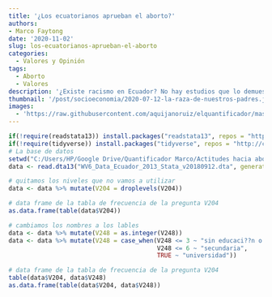 ```yaml
---
title: '¿Los ecuatorianos aprueban el aborto?'
authors: 
- Marco Faytong
date: '2020-11-02'
slug: los-ecuatorianos-aprueban-el-aborto
categories:
  - Valores y Opinión
tags:
  - Aborto
  - Valores
description: '¿Existe racismo en Ecuador? No hay estudios que lo demuestren directamente. Este artículo es una primera aproximación a contestar esta pregunta. Analizo si los hijos deciden autoidentificarse con la misma etiqueta étnica de sus padres. Podemos observar por ejemplo que casi un cuarto de hijos de afroecuatorianos deciden desligarse de esa etiqueta e identificarse como mestizos'
thumbnail: '/post/socioeconomia/2020-07-12-la-raza-de-nuestros-padres.jpeg'
images: 
  - 'https://raw.githubusercontent.com/aquijanoruiz/elquantificador/master/themes/Mainroad/static/img/la-raza-de-nuestros-padres.jpg'
---
```

```r
if(!require(readstata13)) install.packages("readstata13", repos = "http://cran.us.r-project.org")
if(!require(tidyverse)) install.packages("tidyverse", repos = "http://cran.us.r-project.org")
# La base de datos
setwd("C:/Users/HP/Google Drive/Quantificador Marco/Actitudes hacia aborto")
data <- read.dta13("WV6_Data_Ecuador_2013_Stata_v20180912.dta", generate.factors=T, nonint.factors=T)

# quitamos los niveles que no vamos a utilizar
data <- data %>% mutate(V204 = droplevels(V204))

# data frame de la tabla de frecuencia de la pregunta V204
as.data.frame(table(data$V204))

# cambiamos los nombres a los lables
data <- data %>% mutate(V248 = as.integer(V248))
data <- data %>% mutate(V248 = case_when(V248 <= 3 ~ "sin educaci??n o primaria",
                                         V248 <= 6 ~ "secundaria",
                                         TRUE ~ "universidad"))
```

```r
# data frame de la tabla de frecuencia de la pregunta V204
table(data$V204, data$V248)
as.data.frame(table(data$V204, data$V248))
```